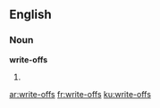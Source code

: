 ==English==

===Noun===
'''write-offs'''

# {{plural of|[[write-off]]}}

[[ar:write-offs]]
[[fr:write-offs]]
[[ku:write-offs]]
